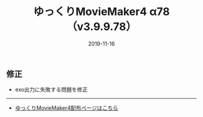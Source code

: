 ﻿---
title: ゆっくりMovieMaker4 α78 （v3.9.9.78）
date: 2019-11-16
tags: [YMM4,お知らせ]
---
## 修正
- exo出力に失敗する問題を修正

---

- [ゆっくりMovieMaker4配布ページはこちら](/ymm4/)